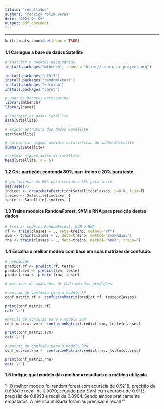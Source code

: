 ```yaml
---
título: "resultados"
authors: "rodrigo rolim veras"
date: "2024-04-09"
output: pdf_document
---
```


------------------------------------------------------------------------


```r
knitr::opts_chunk$set(echo = TRUE)
```

#### 1.1 Carregue a base de dados Satellite

```r
# instalar o pacotes necessários
install.packages("mlbench", repos = "http://cran.us.r-project.org")

install.packages("e1017")
install.packages("randomForest")
install.packages("kernlab")
install.packages("caret")
```

```r
# usar os pacotes necessários
library(mlbench)
library(caret)
```

```r
# carregar os dados Satellite
data(Satellite)
```

```r
# exibir estrutura dos dados Satellite
str(Satellite)
```

```r
# apresentar alguma medidas estatísticas do dados Satellite
summary(Satellite)
```

```r
# exibir alguns dados do Satellite
head(Satellite, n = 6)
```


#### 1.2 Crie partições contendo 80% para treino e 20% para teste

```r
# particionar em 80% para treino e 20% para teste
set.seed(7)
indices <- createDataPartition(Satellite$classes, p=0.8, list=F)
treino <- Satellite[indices, ]
teste <- Satellite[-indices, ]
```

#### 1.3 Treine modelos RandomForest, SVM e RNA para predição destes dados.
```r
# treinar modelos RandomForest, SVM e RNA
rf <- train(classes ~ ., data=treino, method="rf")
svm <- train(classes ~ ., data=treino, method="svmRadial")
rna <- train(classes ~ ., data=treino, method="nnet", trace=F)
```

#### 1.4 Escolha o melhor modelo com base em suas matrizes de confusão.

```r
# predições
predict.rf <- predict(rf, teste)
predict.svm <- predict(svm, teste)
predict.rna <- predict(rna, teste)
```

```r
# matrizes de confusões de cada uma das predições

# matriz de confusão para o modelo RF
conf_matrix.rf <- confusionMatrix(predict.rf, teste$classes)

print(conf_matrix.rf)
cat('\n')

#matriz de confusão para o modelo SVM
conf_matrix.svm <- confusionMatrix(predict.svm, teste$classes)

print(conf_matrix.svm)
cat('\n')

# matriz de confusão para o modelo RNA
conf_matrix.rna <- confusionMatrix(predict.rna, teste$classes)

print(conf_matrix.rna)
cat('\n')
```

#### 1.5 Indique qual modelo dá o melhor o resultado e a métrica utilizada

'''
O melhor modelo foi random forest com acurácia de 0.9218, precisão de 0.8980 e recall de 0.9070; seguido pelo SVM  com acurácia de 0.9112, precisão de 0.8993 e recall de 0.8904. Sendo ambos praticamente empatados. A métrica utilizada foram as precisão e recall
'''

